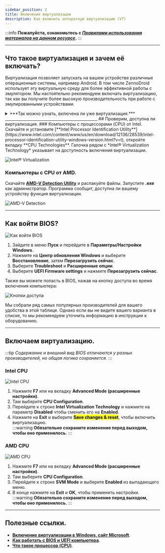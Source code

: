 ```yaml
---
sidebar_position: 2
title: Включение виртуализации
description: Как включить аппаратную виртуализацию (VT)
---
```

:::info **Пожалуйста, ознакомьтесь с [*Правилами использования материалов на данном ресурсе*](../Disclaimer).**
:::
_______________________________________________
## Что такое виртуализация и зачем её включать?  

Виртуализация позволяет запускать на вашем устройстве различные операционные системы, например Android. В том числе ZennoDroid использует эту виртуальную среду для более эффективной работы с эмулятором. Мы настоятельно рекомендуем включать виртуализацию, так как вы получите более высокую производительность при работе с эмулированными устройствами.  
<details>
<summary>***Так можно узнать, включена ли уже виртуализация.***</summary>  

 ![Проверка](./assets/Virtualization/Virtualization_pic3.jpg) 
</details>
 _______________________________________________ 
## Проверим, доступна ли виртуализация.
### Компьютеры с процессорами (CPU) от Intel.  
Скачайте и установите [**Intel Processor Identification Utility**](https://www.intel.com/content/www/us/en/download/12136/28539/intel-processor-identification-utility-windows-version.html?v=t), откройте вкладку **CPU Technologies**. Галочка рядом с  
*Intel® Virtualization Technology* указывает на доступность включения виртуализации.  

![Intel® Virtualization](./assets/Virtualization/Virtualization_pic1.png)
### Компьютеры с CPU от AMD.
Скачайте [**AMD-V Detection Utility**](https://download.amd.com/techdownloads/AMD-VwithRVI_Hyper-V_CompatibilityUtility.zip) и распакуйте файлы. Запустите **.exe** как администратор. Программа сообщит, доступна ли вашему устройству функция виртуализации.  

![AMD-V Detection](./assets/Virtualization/Virtualization_pic2.png)  
_______________________________________________
## Как войти BIOS?
![Как войти BIOS](./assets/Virtualization/Virtualization_pic4.gif) 
1. Зайдите в меню **Пуск** и перейдите в **Параметры/Настройки Windows**.  
2. Нажмите на **Центр обновления Windows** и выберите **Восстановление**, затем **Перезагрузить сейчас**.  
3. Выберите **Troubleshoot** и **Расширенные опции**.  
4. Выберите **UEFI Firmware settings** и нажмите **Перезагрузить сейчас**.  

Также вы можете попасть в BIOS, нажав на кнопку доступа во время включения компьютера:  

![Кнопки доступа](./assets/Virtualization/Virtualization_pic5.png)  

Мы собрали ряд самых популярных производителей для вашего удобства в этой таблице. Однако если вы не видите вашего варианта в списке, то мы рекомендуем уточнить информацию в инструкции к оборудованию.  
_________________
## Включаем виртуализацию.  
:::tip *Содержание и внешний вид BIOS отличаются у разных производителей, но общая логика сохраняется.*
:::  
>   
### Intel CPU   
![Intel CPU](./assets/Virtualization/Virtualization_pic6.gif)   
1. Нажмите **F7** или на вкладку **Advanced Mode (расширенные настройки)**.  
2. Там выберите **CPU Configuration**.  
3. Перейдите к строке **Intel Virtualization Technology** и нажмите на параметр **Disabled** чтобы сменить его на **Enabled**.  
4. Нажмите на **Exit** и выберите <mark>**Save changes & reset**</mark>, чтобы включить виртуализацию.  
:::warning **Обязательно сохраните изменение перед выходом, чтобы оно применилось.**
::: 
### AMD CPU  
![AMD CPU](./assets/Virtualization/Virtualization_pic7.gif)
1. Нажмите **F7** или на вкладку **Advanced Mode (расширенные настройки)**. 
2. Там выберите **CPU Configuration**.  
3. Перейдите к строке **SVM Mode** и выберите **Enabled** из выпадающего меню.  
4. В конце нажмите на **Exit** и **OK**, чтобы применить настройки.  
:::warning **Обязательно сохраните изменение перед выходом, чтобы оно применилось.**
:::
_______________________________________________
## Полезные ссылки.  
- [**Включение виртуализации в Windows, сайт Microsoft**](https://support.microsoft.com/ru-ru/windows/%D0%B2%D0%BA%D0%BB%D1%8E%D1%87%D0%B5%D0%BD%D0%B8%D0%B5-%D0%B2%D0%B8%D1%80%D1%82%D1%83%D0%B0%D0%BB%D0%B8%D0%B7%D0%B0%D1%86%D0%B8%D0%B8-%D0%B2-windows-c5578302-6e43-4b4b-a449-8ced115f58e1). 
- [**Как работать с BIOS и UEFI компьютера**](https://club.dns-shop.ru/blog/t-328-prilojeniya/29344-kak-rabotat-s-bios-i-uefi-komputera-ili-noutbuka/?utm_referrer=https%3A%2F%2Fwww.google.com%2F).     
- [**Что такое процессор (CPU)**](https://help.sweb.ru/chto-takoe-processor-(cpu)_1365.html). 